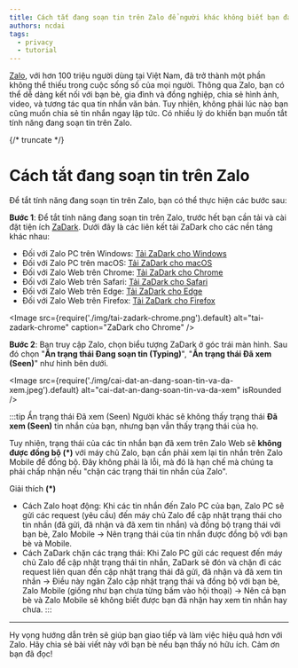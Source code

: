 ```yaml
---
title: Cách tắt đang soạn tin trên Zalo để người khác không biết bạn đang online và soạn tin
authors: ncdai
tags:
  - privacy
  - tutorial
---
```


[Zalo](https://zalo.me), với hơn 100 triệu người dùng tại Việt Nam, đã trở thành một phần không thể thiếu trong cuộc sống số của mọi người. Thông qua Zalo, bạn có thể dễ dàng kết nối với bạn bè, gia đình và đồng nghiệp, chia sẻ hình ảnh, video, và tương tác qua tin nhắn văn bản. Tuy nhiên, không phải lúc nào bạn cũng muốn chia sẻ tin nhắn ngay lập tức. Có nhiều lý do khiến bạn muốn tắt tính năng đang soạn tin trên Zalo.

<AdsByGoogle>
  <p>
    <ins
      className="adsbygoogle"
      style={{ display: 'block', textAlign: 'center' }}
      data-ad-layout="in-article"
      data-ad-format="fluid"
      data-ad-client="ca-pub-5192881442581767"
      data-ad-slot="6596816445"
    />
  </p>
</AdsByGoogle>

{/* truncate */}

# Cách tắt đang soạn tin trên Zalo

Để tắt tính năng đang soạn tin trên Zalo, bạn có thể thực hiện các bước sau:

**Bước 1**: Để tắt tính năng đang soạn tin trên Zalo, trước hết bạn cần tải và cài đặt tiện ích [ZaDark](https://zadark.com). Dưới đây là các liên kết tải ZaDark cho các nền tảng khác nhau:

- Đối với Zalo PC trên Windows: [Tải ZaDark cho Windows](/pc/windows?utm_source=blog&utm_medium=link&utm_campaign=feature_launch_blog)
- Đối với Zalo PC trên macOS: [Tải ZaDark cho macOS](/pc/macos?utm_source=blog&utm_medium=link&utm_campaign=feature_launch_blog)
- Đối với Zalo Web trên Chrome: [Tải ZaDark cho Chrome](https://chrome.google.com/webstore/detail/zadark-%E2%80%93-zalo-dark-mode/llfhpkkeljlgnjgkholeppfnepmjppob?utm_source=blog&utm_medium=link&utm_campaign=feature_launch_blog)
- Đối với Zalo Web trên Safari: [Tải ZaDark cho Safari](https://apps.apple.com/us/app/zadark-zalo-dark-mode/id1615941471?utm_source=blog&utm_medium=link&utm_campaign=feature_launch_blog)
- Đối với Zalo Web trên Edge: [Tải ZaDark cho Edge](https://microsoftedge.microsoft.com/addons/detail/zadark-%E2%80%93-zalo-dark-mode/nbcljbcabjegmmogkcegephdkhckegcf?utm_source=blog&utm_medium=link&utm_campaign=feature_launch_blog)
- Đối với Zalo Web trên Firefox: [Tải ZaDark cho Firefox](https://addons.mozilla.org/en-US/firefox/addon/zadark/?utm_source=blog&utm_medium=link&utm_campaign=feature_launch_blog)

<Image
  src={require('./img/tai-zadark-chrome.png').default}
  alt="tai-zadark-chrome"
  caption="ZaDark cho Chrome"
/>

**Bước 2**: Bạn truy cập Zalo, chọn biểu tượng ZaDark ở góc trái màn hình. Sau đó chọn "**Ẩn trạng thái Đang soạn tin (Typing)**", "**Ẩn trạng thái Đã xem (Seen)**" như hình bên dưới.

<Image
  src={require('./img/cai-dat-an-dang-soan-tin-va-da-xem.jpeg').default}
  alt="cai-dat-an-dang-soan-tin-va-da-xem"
  isRounded
/>

:::tip Ẩn trạng thái Đã xem (Seen)
Người khác sẽ không thấy trạng thái <strong>Đã xem (Seen)</strong> tin nhắn của bạn, nhưng bạn vẫn thấy trạng thái của họ.

Tuy nhiên, trạng thái của các tin nhắn bạn đã xem trên Zalo Web sẽ <strong>không được đồng bộ (*)</strong> với máy chủ Zalo, bạn cần phải xem lại tin nhắn trên Zalo Mobile để đồng bộ. Đây không phải là lỗi, mà đó là hạn chế mà chúng ta phải chấp nhận nếu "chặn các trạng thái tin nhắn của Zalo".

Giải thích **(*)**
- Cách Zalo hoạt động: Khi các tin nhắn đến Zalo PC của bạn, Zalo PC sẽ gửi các request (yêu cầu) đến máy chủ Zalo để cập nhật trạng thái cho tin nhắn (đã gửi, đã nhận và đã xem tin nhắn) và đồng bộ trạng thái với bạn bè, Zalo Mobile → Nên trạng thái của tin nhắn được đồng bộ với bạn bè và Mobile.
- Cách ZaDark chặn các trạng thái: Khi Zalo PC gửi các request đến máy chủ Zalo để cập nhật trạng thái tin nhắn, ZaDark sẽ đón và chặn đi các request liên quan đến cập nhật trạng thái đã gửi, đã nhận và đã xem tin nhắn → Điều này ngăn Zalo cập nhật trạng thái và đồng bộ với bạn bè, Zalo Mobile (giống như bạn chưa từng bấm vào hội thoại) → Nên cả bạn bè và Zalo Mobile sẽ không biết được bạn đã nhận hay xem tin nhắn hay chưa.
:::

---

Hy vọng hướng dẫn trên sẽ giúp bạn giao tiếp và làm việc hiệu quả hơn với Zalo. Hãy chia sẻ bài viết này với bạn bè nếu bạn thấy nó hữu ích. Cảm ơn bạn đã đọc!
